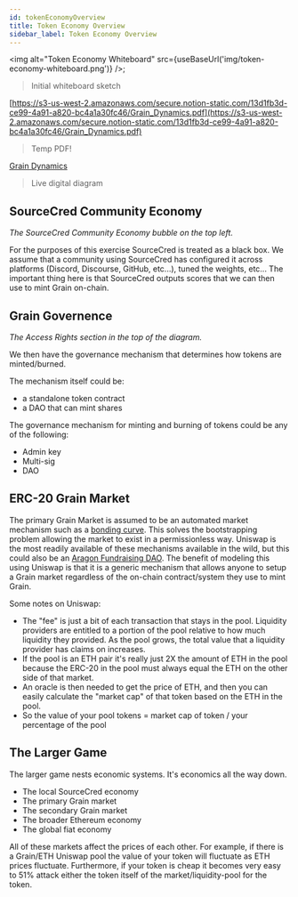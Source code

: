 ```yaml
---
id: tokenEconomyOverview 
title: Token Economy Overview
sidebar_label: Token Economy Overview
---
```


<img alt="Token Economy Whiteboard" src={useBaseUrl('img/token-economy-whiteboard.png')} />;

> Initial whiteboard sketch

[https://s3-us-west-2.amazonaws.com/secure.notion-static.com/13d1fb3d-ce99-4a91-a820-bc4a1a30fc46/Grain_Dynamics.pdf](https://s3-us-west-2.amazonaws.com/secure.notion-static.com/13d1fb3d-ce99-4a91-a820-bc4a1a30fc46/Grain_Dynamics.pdf)

> Temp PDF!

[Grain Dynamics](https://www.lucidchart.com/invitations/accept/53bb9538-8ec1-472a-a955-8ff0b09b06b6)

> Live digital diagram

## SourceCred Community Economy

*The SourceCred Community Economy bubble on the top left.*

For the purposes of this exercise SourceCred is treated as a black box. We assume that a community using SourceCred has configured it across platforms (Discord, Discourse, GitHub, etc...), tuned the weights, etc... The important thing here is that SourceCred outputs scores that we can then use to mint Grain on-chain. 

## Grain Governence

*The Access Rights section in the top of the diagram.*

We then have the governance mechanism that determines how tokens are minted/burned. 

The mechanism itself could be:

- a standalone token contract
- a DAO that can mint shares

The governance mechanism for minting and burning of tokens could be any of the following:

- Admin key
- Multi-sig
- DAO

## ERC-20 Grain Market

The primary Grain Market is assumed to be an automated market mechanism such as a [bonding curve](https://discourse.sourcecred.io/t/bonding-curve-references/271). This solves the bootstrapping problem allowing the market to exist in a permissionless way. Uniswap is the most readily available of these mechanisms available in the wild, but this could also be an [Aragon Fundraising DAO](https://fundraising.aragon.black/). The benefit of modeling this using Uniswap is that it is a generic mechanism that allows anyone to setup a Grain market regardless of the on-chain contract/system they use to mint Grain.

Some notes on Uniswap:

- The "fee" is just a bit of each transaction that stays in the pool. Liquidity providers are entitled to a portion of the pool relative to how much liquidity they provided. As the pool grows, the total value that a liquidity provider has claims on increases.
- If the pool is an ETH pair it's really just 2X the amount of ETH in the pool because the ERC-20 in the pool must always equal the ETH on the other side of that market.
- An oracle is then needed to get the price of ETH, and then you can easily calculate the "market cap" of that token based on the ETH in the pool.
- So the value of your pool tokens = market cap of token / your percentage of the pool

## The Larger Game

The larger game nests economic systems. It's economics all the way down.

- The local SourceCred economy
- The primary Grain market
- The secondary Grain market
- The broader Ethereum economy
- The global fiat economy

All of these markets affect the prices of each other. For example, if there is a Grain/ETH Uniswap pool the value of your token will fluctuate as ETH prices fluctuate. Furthermore, if your token is cheap it becomes very easy to 51% attack either the token itself of the market/liquidity-pool for the token.